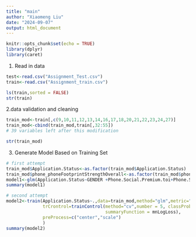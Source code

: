 ```yaml
---
title: "main"
author: "Xiaomeng Liu"
date: "2024-09-07"
output: html_document
---
```


```r
knitr::opts_chunk$set(echo = TRUE)
library(dplyr)
library(caret)
```


1. Read in data
```r
test<-read.csv("Assignment_Test.csv")
train<-read.csv("Assignment_train.csv")
```

```r
ls(train,sorted = FALSE)
str(train)
```

2.data validation and cleaning

```r
train_mod<-train[,c(9,10,11,12,13,14,16,17,18,20,21,22,23,24,27)]
train_mod<-cbind(train_mod,train[,32:55])
# 39 variables left after this modification
```

```r
str(train_mod)
```

3. Generate Model Based on Training Set

```r
# first attempt
train_mod$Application.Status<-as.factor(train_mod$Application.Status)
train_mod$phone_phoneFootprintStrengthOverall<-as.factor(train_mod$phone_phoneFootprintStrengthOverall)
model1<-glm(Application.Status~GENDER +Phone.Social.Premium.toi+Phone.Social.Premium.zoho , data = train_mod, family=binomial)
summary(model1)
```

```r
# second attempt
model2<-train(Application.Status~.,data=train_mod,method="glm",metric="logloss",
              trCrontrol=trainControl(method="cv",number = 5, classProbs = TRUE,
                                      summaryFunction = mnLogLoss),
              preProcess=c("center","scale")
              )
summary(model2)
```

